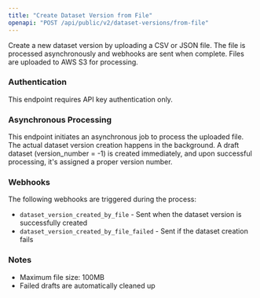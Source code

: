 ```yaml
---
title: "Create Dataset Version from File"
openapi: "POST /api/public/v2/dataset-versions/from-file"
---
```


Create a new dataset version by uploading a CSV or JSON file. The file is processed asynchronously and webhooks are sent when complete. Files are uploaded to AWS S3 for processing.

### Authentication

This endpoint requires API key authentication only.

### Asynchronous Processing

This endpoint initiates an asynchronous job to process the uploaded file. The actual dataset version creation happens in the background. A draft dataset (version_number = -1) is created immediately, and upon successful processing, it's assigned a proper version number.

### Webhooks

The following webhooks are triggered during the process:

- `dataset_version_created_by_file` - Sent when the dataset version is successfully created
- `dataset_version_created_by_file_failed` - Sent if the dataset creation fails

### Notes

- Maximum file size: 100MB
- Failed drafts are automatically cleaned up
